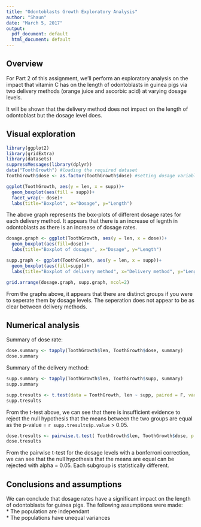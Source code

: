 ```yaml
---
title: "Odontoblasts Growth Exploratory Analysis"
author: "Shaun"
date: "March 5, 2017"
output:
  pdf_document: default
  html_document: default
---
```

## Overview
For Part 2 of this assignment, we'll perform an exploratory analysis on the impact that vitamin C has on the length of odontoblasts in guinea pigs via two delivery methods (orange juice and ascorbic acid) at varying dosage levels.

It will be shown that the delivery method does not impact on the length of odontoblast but the dosage level does.

## Visual exploration

```r
library(ggplot2)
library(gridExtra)
library(datasets)
suppressMessages(library(dplyr))
data("ToothGrowth") #loading the required dataset
ToothGrowth$dose <- as.factor(ToothGrowth$dose) #setting dosage variable to factor

ggplot(ToothGrowth, aes(y = len, x = supp))+
  geom_boxplot(aes(fill = supp))+ 
  facet_wrap(~ dose)+
  labs(title="Boxplot", x="Dosage", y="Length")
```

The above graph represents the box-plots of different dosage rates for each delivery method.
It appears that there is an increase of legnth in odontoblasts as there is an increase of dosage rates.

```r
dosage.graph <- ggplot(ToothGrowth, aes(y = len, x = dose))+
  geom_boxplot(aes(fill=dose))+
  labs(title="Boxplot of dosages", x="Dosage", y="Length")

supp.graph <- ggplot(ToothGrowth, aes(y = len, x = supp))+
  geom_boxplot(aes(fill=supp))+
  labs(title="Boxplot of delivery method", x="Delivery method", y="Length")

grid.arrange(dosage.graph, supp.graph, ncol=2)
```

From the graphs above, it appears that there are distinct groups if you were to seperate them by dosage levels. The seperation does not appear to be as clear between delivery methods.

## Numerical analysis
Summary of dose rate:
```r
dose.summary <- tapply(ToothGrowth$len, ToothGrowth$dose, summary)
dose.summary
```


Summary of the delivery method:
```r
supp.summary <- tapply(ToothGrowth$len, ToothGrowth$supp, summary)
supp.summary
```

```r
supp.tresults <- t.test(data = ToothGrowth, len ~ supp, paired = F, var.equal = F)
supp.tresults
```

From the t-test above, we can see that there is insufficient evidence to reject the null hypothesis that the means between the two groups are equal as the p-value = `r supp.tresults$p.value` > 0.05.
```r
dose.tresults <- pairwise.t.test( ToothGrowth$len, ToothGrowth$dose, p.adj = "bonf", paired = F, pool.sd = F)
dose.tresults
```

From the pairwise t-test for the dosage levels with a bonferroni correction, we can see that the null hypothesis that the means are equal can be rejected with alpha = 0.05. Each subgroup is statistically different.

## Conclusions and assumptions

We can conclude that dosage rates have a significant impact on the length of odontoblasts for guinea pigs.
The following assumptions were made:  
* The population are independant  
* The populations have unequal variances
